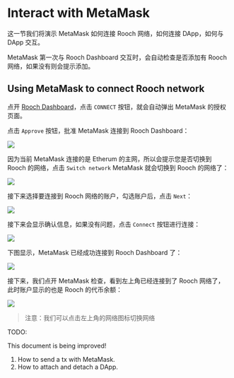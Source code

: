 # Interact with MetaMask

这一节我们将演示 MetaMask 如何连接 Rooch 网络，如何连接 DApp，如何与 DApp 交互。

MetaMask 第一次与 Rooch Dashboard 交互时，会自动检查是否添加有 Rooch 网络，如果没有则会提示添加。

## Using MetaMask to connect Rooch network

点开 [Rooch Dashboard](https://dashboard.rooch.network/login/)，点击 `CONNECT` 按钮，就会自动弹出 MetaMask 的授权页面。

点击 `Approve` 按钮，批准 MetaMask 连接到 Rooch Dashboard：

![](/docs/connect-metamask-add-network.png)

因为当前 MetaMask 连接的是 Etherum 的主网，所以会提示您是否切换到 Rooch 的网络，点击 `Switch network` MetaMask 就会切换到 Rooch 的网络了：

![](/docs/connect-metamask-switch-network.png)

接下来选择要连接到 Rooch 网络的账户，勾选账户后，点击 `Next`：

![](/docs/connect-metamask-account.png)

接下来会显示确认信息，如果没有问题，点击 `Connect` 按钮进行连接：

![](/docs/connect-metamask-confirm.png)

下图显示，MetaMask 已经成功连接到 Rooch Dashboard 了：

![](/docs/connect-metamask-dashboard.png)

接下来，我们点开 MetaMask 检查，看到左上角已经连接到了 Rooch 网络了，此时账户显示的也是 Rooch 的代币余额：

![](/docs/connect-metamask-show.png)

> 注意：我们可以点击左上角的网络图标切换网络


<Callout>
  TODO:

  This document is being improved!

  1. How to send a tx with MetaMask.
  2. How to attach and detach a DApp.
</Callout>
